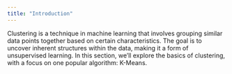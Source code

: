 ```yaml
---
title: "Introduction"
---
```


Clustering is a technique in machine learning that involves grouping similar data points together based on certain characteristics. The goal is to uncover inherent structures within the data, making it a form of unsupervised learning. In this section, we'll explore the basics of clustering, with a focus on one popular algorithm: K-Means.

